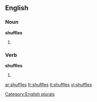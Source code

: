 ==English==

===Noun===
'''shuffles'''

# {{plural of|[[shuffle]]}}

===Verb===
'''shuffles'''
#{{third-person singular of|[[shuffle]]}}

[[Category:English plurals]]

[[ar:shuffles]]
[[fr:shuffles]]
[[it:shuffles]]
[[vi:shuffles]]